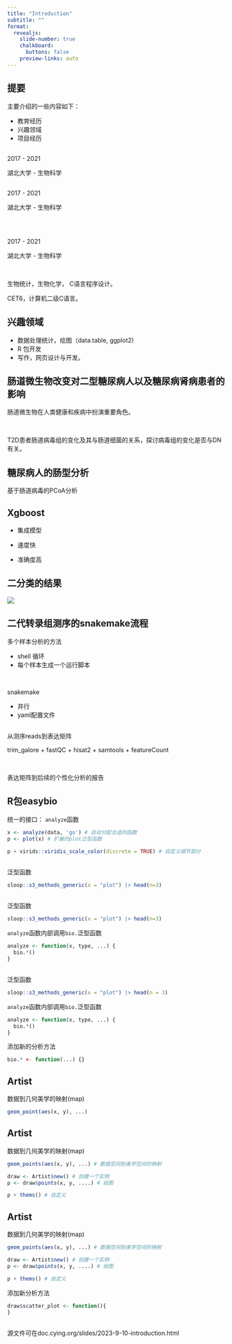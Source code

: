 ```yaml
---
title: "Introduction"
subtitle: ""
format:
  revealjs: 
    slide-number: true
    chalkboard: 
      buttons: false
    preview-links: auto
---
```


## 提要

主要介绍的一些内容如下：

-   教育经历
-   兴趣领域
-   项目经历

## {auto-animate="true"}

2017 - 2021

湖北大学 - 生物科学

## {auto-animate="true"}

2017 - 2021

湖北大学 - 生物科学

<br/>

## {auto-animate="true"}

2017 - 2021

湖北大学 - 生物科学

<br/>

生物统计，生物化学， C语言程序设计。

CET6，计算机二级C语言。

## 兴趣领域

::: incremental 
- 数据处理统计，绘图（data.table, ggplot2) 
- R 包开发
- 写作，网页设计与开发。
:::


## 肠道微生物改变对二型糖尿病人以及糖尿病肾病患者的影响

肠道微生物在人类健康和疾病中扮演重要角色。

<br/>

T2D患者肠道病毒组的变化及其与肠道细菌的关系，探讨病毒组的变化是否与DN有关。

## 糖尿病人的肠型分析

基于肠道病毒的PCoA分析

## Xgboost

- 集成模型

- 速度快
  
- 准确度高


## 二分类的结果

![](./roc.jpg){border="none"}

## 二代转录组测序的snakemake流程

多个样本分析的方法

- shell 循环
- 每个样本生成一个运行脚本

<br/>

snakemake

- 并行
- yaml配置文件

##

从测序reads到表达矩阵

trim_galore + fastQC + hisat2 + samtools + featureCount

<br/>

表达矩阵到后续的个性化分析的报告

```{=tex}
\begin{align}
knitr + pandoc \rightarrow Rmarkdown \: or \: Quarto
\end{align}
```

## R包easybio

统一的接口： `analyze`函数

```.r
x <- analyze(data, 'go') # 自动分配合适的函数
p <- plot(x) # 扩展的plot泛型函数

p + virids::viridis_scale_color(discrete = TRUE) # 自定义细节部分
 ```

## {auto-animate="true"}

泛型函数

```r
sloop::s3_methods_generic(x = "plot") |> head(n=3)
```

## {auto-animate="true"}

泛型函数

```r
sloop::s3_methods_generic(x = "plot") |> head(n=3)
```

`analyze`函数内部调用`bio.`泛型函数

```r
analyze <- function(x, type, ...) {
  bio.*()
}
```

## {auto-animate="true"}

泛型函数

```r
sloop::s3_methods_generic(x = "plot") |> head(n = 3)
```

`analyze`函数内部调用`bio.`泛型函数

```r
analyze <- function(x, type, ...) {
  bio.*()
}
```

添加新的分析方法

```r
bio.* <- function(...) {}
```

## Artist{auto-animate="true"}

数据到几何美学的映射(map)

```r
geom_point(aes(x, y), ...)
```

## Artist{auto-animate="true"}

数据到几何美学的映射(map)

```r
geom_points(aes(x, y), ...) # 数据空间到美学空间的映射

draw <- Artist$new() # 创建一个实例
p <- draw$points(x, y, ....) # 绘图

p + thems() # 自定义
```

## Artist{auto-animate="true"}

数据到几何美学的映射(map)

```r
geom_points(aes(x, y), ...) # 数据空间到美学空间的映射

draw <- Artist$new() # 创建一个实例
p <- draw$points(x, y, ....) # 绘图

p + thems() # 自定义
```

添加新分析方法

```r
draw$scatter_plot <- function(){ 
}
```

## 

源文件可在doc.cying.org/slides/2023-9-10-introduction.html
